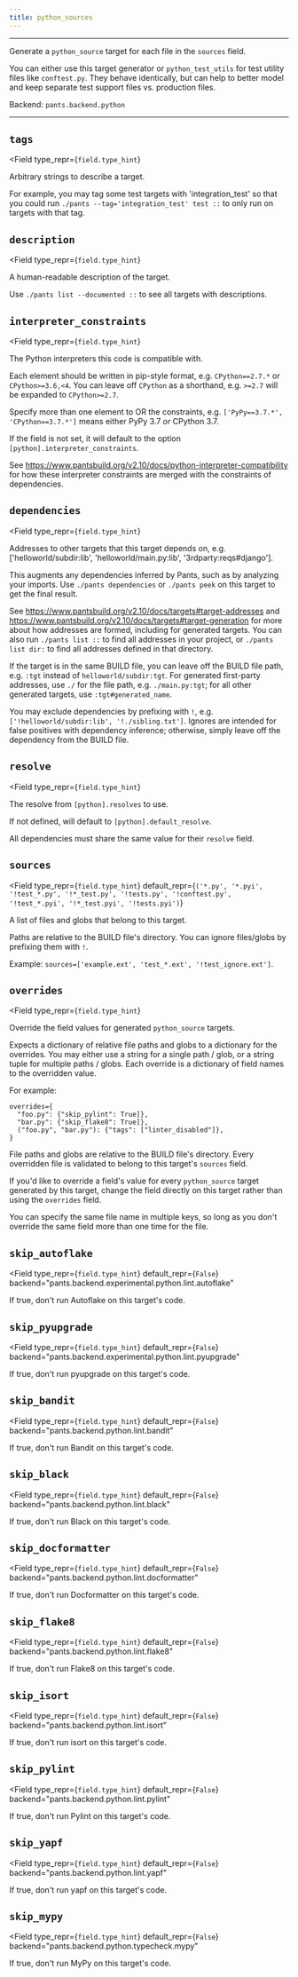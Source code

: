 ```yaml
---
title: python_sources
---
```



---

Generate a `python_source` target for each file in the `sources` field.

You can either use this target generator or `python_test_utils` for test utility files like `conftest.py`. They behave identically, but can help to better model and keep separate test support files vs. production files.

Backend: <span className="color--primary">`pants.backend.python`</span>

---

<span className={styles.options}>

## `tags`

<Field
    type_repr={`field.type_hint`}
>
Arbitrary strings to describe a target.

For example, you may tag some test targets with &#x27;integration_test&#x27; so that you could run `./pants --tag='integration_test' test ::` to only run on targets with that tag.

</Field>

## `description`

<Field
    type_repr={`field.type_hint`}
>
A human-readable description of the target.

Use `./pants list --documented ::` to see all targets with descriptions.

</Field>

## `interpreter_constraints`

<Field
    type_repr={`field.type_hint`}
>
The Python interpreters this code is compatible with.

Each element should be written in pip-style format, e.g. `CPython==2.7.*` or `CPython>=3.6,<4`. You can leave off `CPython` as a shorthand, e.g. `>=2.7` will be expanded to `CPython>=2.7`.

Specify more than one element to OR the constraints, e.g. `['PyPy==3.7.*', 'CPython==3.7.*']` means either PyPy 3.7 _or_ CPython 3.7.

If the field is not set, it will default to the option `[python].interpreter_constraints`.

See https://www.pantsbuild.org/v2.10/docs/python-interpreter-compatibility for how these interpreter constraints are merged with the constraints of dependencies.

</Field>

## `dependencies`

<Field
    type_repr={`field.type_hint`}
>
Addresses to other targets that this target depends on, e.g. [&#x27;helloworld/subdir:lib&#x27;, &#x27;helloworld/main.py:lib&#x27;, &#x27;3rdparty:reqs#django&#x27;].

This augments any dependencies inferred by Pants, such as by analyzing your imports. Use `./pants dependencies` or `./pants peek` on this target to get the final result.

See https://www.pantsbuild.org/v2.10/docs/targets#target-addresses and https://www.pantsbuild.org/v2.10/docs/targets#target-generation for more about how addresses are formed, including for generated targets. You can also run `./pants list ::` to find all addresses in your project, or `./pants list dir:` to find all addresses defined in that directory.

If the target is in the same BUILD file, you can leave off the BUILD file path, e.g. `:tgt` instead of `helloworld/subdir:tgt`. For generated first-party addresses, use `./` for the file path, e.g. `./main.py:tgt`; for all other generated targets, use `:tgt#generated_name`.

You may exclude dependencies by prefixing with `!`, e.g. `['!helloworld/subdir:lib', '!./sibling.txt']`. Ignores are intended for false positives with dependency inference; otherwise, simply leave off the dependency from the BUILD file.

</Field>

## `resolve`

<Field
    type_repr={`field.type_hint`}
>
The resolve from `[python].resolves` to use.

If not defined, will default to `[python].default_resolve`.

All dependencies must share the same value for their `resolve` field.

</Field>

## `sources`

<Field
    type_repr={`field.type_hint`}
    default_repr={`('*.py', '*.pyi', '!test_*.py', '!*_test.py', '!tests.py', '!conftest.py', '!test_*.pyi', '!*_test.pyi', '!tests.pyi')`}
>
A list of files and globs that belong to this target.

Paths are relative to the BUILD file&#x27;s directory. You can ignore files/globs by prefixing them with `!`.

Example: `sources=['example.ext', 'test_*.ext', '!test_ignore.ext']`.

</Field>

## `overrides`

<Field
    type_repr={`field.type_hint`}
>
Override the field values for generated `python_source` targets.

Expects a dictionary of relative file paths and globs to a dictionary for the overrides. You may either use a string for a single path / glob, or a string tuple for multiple paths / globs. Each override is a dictionary of field names to the overridden value.

For example:

```
overrides={
  "foo.py": {"skip_pylint": True]},
  "bar.py": {"skip_flake8": True]},
  ("foo.py", "bar.py"): {"tags": ["linter_disabled"]},
}
```

File paths and globs are relative to the BUILD file&#x27;s directory. Every overridden file is validated to belong to this target&#x27;s `sources` field.

If you&#x27;d like to override a field&#x27;s value for every `python_source` target generated by this target, change the field directly on this target rather than using the `overrides` field.

You can specify the same file name in multiple keys, so long as you don&#x27;t override the same field more than one time for the file.

</Field>

## `skip_autoflake`

<Field
  type_repr={`field.type_hint`}
  default_repr={`False`}
  backend="pants.backend.experimental.python.lint.autoflake"
>
  If true, don&#x27;t run Autoflake on this target&#x27;s code.
</Field>

## `skip_pyupgrade`

<Field
  type_repr={`field.type_hint`}
  default_repr={`False`}
  backend="pants.backend.experimental.python.lint.pyupgrade"
>
  If true, don&#x27;t run pyupgrade on this target&#x27;s code.
</Field>

## `skip_bandit`

<Field
  type_repr={`field.type_hint`}
  default_repr={`False`}
  backend="pants.backend.python.lint.bandit"
>
  If true, don&#x27;t run Bandit on this target&#x27;s code.
</Field>

## `skip_black`

<Field
  type_repr={`field.type_hint`}
  default_repr={`False`}
  backend="pants.backend.python.lint.black"
>
  If true, don&#x27;t run Black on this target&#x27;s code.
</Field>

## `skip_docformatter`

<Field
  type_repr={`field.type_hint`}
  default_repr={`False`}
  backend="pants.backend.python.lint.docformatter"
>
  If true, don&#x27;t run Docformatter on this target&#x27;s code.
</Field>

## `skip_flake8`

<Field
  type_repr={`field.type_hint`}
  default_repr={`False`}
  backend="pants.backend.python.lint.flake8"
>
  If true, don&#x27;t run Flake8 on this target&#x27;s code.
</Field>

## `skip_isort`

<Field
  type_repr={`field.type_hint`}
  default_repr={`False`}
  backend="pants.backend.python.lint.isort"
>
  If true, don&#x27;t run isort on this target&#x27;s code.
</Field>

## `skip_pylint`

<Field
  type_repr={`field.type_hint`}
  default_repr={`False`}
  backend="pants.backend.python.lint.pylint"
>
  If true, don&#x27;t run Pylint on this target&#x27;s code.
</Field>

## `skip_yapf`

<Field
  type_repr={`field.type_hint`}
  default_repr={`False`}
  backend="pants.backend.python.lint.yapf"
>
  If true, don&#x27;t run yapf on this target&#x27;s code.
</Field>

## `skip_mypy`

<Field
  type_repr={`field.type_hint`}
  default_repr={`False`}
  backend="pants.backend.python.typecheck.mypy"
>
  If true, don&#x27;t run MyPy on this target&#x27;s code.
</Field>

</span>
